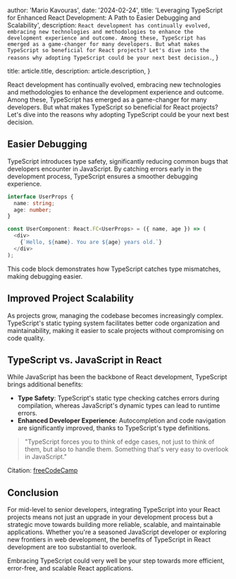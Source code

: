 
  author: 'Mario Kavouras',
  date: '2024-02-24',
  title: 'Leveraging TypeScript for Enhanced React Development: A Path to Easier Debugging and Scalability',
  description:
    `React development has continually evolved, embracing new technologies and methodologies to enhance the development experience and outcome. Among these, TypeScript has emerged as a game-changer for many developers. But what makes TypeScript so beneficial for React projects? Let's dive into the reasons why adopting TypeScript could be your next best decision.`,
}

  title: article.title,
  description: article.description,
}


React development has continually evolved, embracing new technologies and methodologies to enhance the development experience and outcome. Among these, TypeScript has emerged as a game-changer for many developers. But what makes TypeScript so beneficial for React projects? Let's dive into the reasons why adopting TypeScript could be your next best decision.

## Easier Debugging

TypeScript introduces type safety, significantly reducing common bugs that developers encounter in JavaScript. By catching errors early in the development process, TypeScript ensures a smoother debugging experience.

```typescript
interface UserProps {
  name: string;
  age: number;
}

const UserComponent: React.FC<UserProps> = ({ name, age }) => (
  <div>
    {`Hello, ${name}. You are ${age} years old.`}
  </div>
);
```

This code block demonstrates how TypeScript catches type mismatches, making debugging easier.

## Improved Project Scalability

As projects grow, managing the codebase becomes increasingly complex. TypeScript's static typing system facilitates better code organization and maintainability, making it easier to scale projects without compromising on code quality.

## TypeScript vs. JavaScript in React

While JavaScript has been the backbone of React development, TypeScript brings additional benefits:
- **Type Safety**: TypeScript's static type checking catches errors during compilation, whereas JavaScript's dynamic types can lead to runtime errors.
- **Enhanced Developer Experience**: Autocompletion and code navigation are significantly improved, thanks to TypeScript's type definitions.

> "TypeScript forces you to think of edge cases, not just to think of them, but also to handle them. Something that's very easy to overlook in JavaScript."

Citation: [freeCodeCamp](https://www.freecodecamp.org/news/how-typescript-helps-you-write-better-code/)

## Conclusion

For mid-level to senior developers, integrating TypeScript into your React projects means not just an upgrade in your development process but a strategic move towards building more reliable, scalable, and maintainable applications. Whether you're a seasoned JavaScript developer or exploring new frontiers in web development, the benefits of TypeScript in React development are too substantial to overlook.

Embracing TypeScript could very well be your step towards more efficient, error-free, and scalable React applications.
